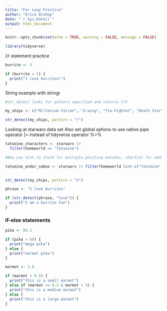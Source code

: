 ```yaml
---
title: "For Loop Practice"
author: "Erica Bishop"
date: "`r Sys.Date()`"
output: html_document
---
```


```r
knitr::opts_chunk$set(echo = TRUE, warning = FALSE, message = FALSE)

library(tidyverse)

```

`IF` statement practice

```r

burrito <- 3

if (burrito > 2) {
  print("I love burritos!")
}

```

String example with stringr


```r
#str_detect looks for pattern specified and returns T/F

my_ships <- c("Millenium Falcon", "X-wing", "Tie-Fighter", "Death Star")

str_detect(my_ships, pattern = "r")

```

Looking at starwars data set
Also set global options to use native pipe operator |> instead of tidyverse operator %>%

```r

tatooine_characters <- starwars |>
  filter(homeworld == "Tatooine")

#Now use %in% to check for multiple positive matches, shortcut for adding or statements | to filter() - asks if the value in homeworld exist the vector created c() - or can call a pre-existing vecotr 

tatooine_endor_naboo <- starwars |> filter(homeworld %in% c("Tatooine", "Naboo","Endor"))
  


```

```r

str_detect(my_ships, pattern = "X")

phrase <- "I love burritos"

if (str_detect(phrase, "love")) {
  print("I am a burrito fan")
}

```

### if-else statements

```r

pika <- 89.1

if (pika > 60) {
  print("mega pika")
} else {
  print("normal pika")
}


```

```r

marmot <- 2.8

if (marmot < 0.5) {
  print("this is a small marmot")
} else if (marmot >= 0.5 & marmot < 3) {
  print("this is a medium marmot")
} else {
  print("this is a large marmot")
}

```


